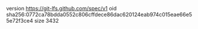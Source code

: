 version https://git-lfs.github.com/spec/v1
oid sha256:0772ca78bdda0552c806cffdece86dac620124eab974c015eae66e55e72f3ce4
size 3432
